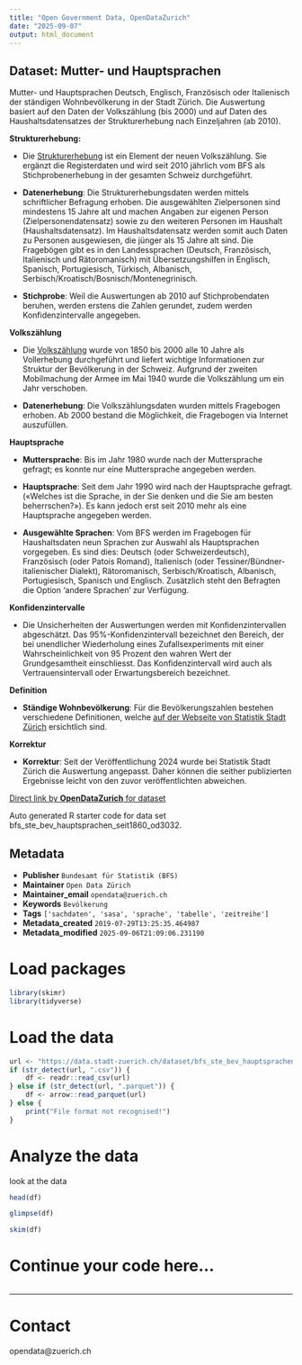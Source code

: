 ```yaml
---
title: "Open Government Data, OpenDataZurich"
date: "2025-09-07"
output: html_document
---
```


## Dataset: Mutter- und Hauptsprachen

Mutter- und Hauptsprachen Deutsch, Englisch, Französisch oder Italienisch der ständigen Wohnbevölkerung in der Stadt Zürich.
Die Auswertung basiert auf den Daten der Volkszählung (bis 2000) und auf Daten des Haushaltsdatensatzes der Strukturerhebung nach Einzeljahren (ab 2010).

**Strukturerhebung:**

-  Die [Strukturerhebung](https://www.bfs.admin.ch/bfs/de/home/statistiken/bevoelkerung/erhebungen/se.html) ist ein Element der neuen Volkszählung. Sie ergänzt die Registerdaten und wird seit 2010 jährlich vom BFS als Stichprobenerhebung in der gesamten Schweiz durchgeführt. 

- **Datenerhebung**: Die Strukturerhebungsdaten werden mittels schriftlicher Befragung erhoben. Die ausgewählten Zielpersonen sind mindestens 15 Jahre alt und machen Angaben zur eigenen Person (Zielpersonendatensatz) sowie zu den weiteren Personen im Haushalt (Haushaltsdatensatz). Im Haushaltsdatensatz werden somit auch Daten zu Personen ausgewiesen, die jünger als 15 Jahre alt sind. Die Fragebögen gibt es in den  Landessprachen (Deutsch, Französisch, Italienisch und Rätoromanisch) mit Übersetzungshilfen in Englisch, Spanisch, Portugiesisch, Türkisch, Albanisch, Serbisch/Kroatisch/Bosnisch/Montenegrinisch. 

- **Stichprobe**: Weil die Auswertungen ab 2010 auf Stichprobendaten beruhen, werden erstens die Zahlen gerundet, zudem werden Konfidenzintervalle angegeben.

 

[]()

**Volkszählung**

- Die [Volkszählung](https://www.bfs.admin.ch/bfs/de/home/statistiken/bevoelkerung/erhebungen/volkszaehlung.html) wurde von 1850 bis 2000 alle 10 Jahre als Vollerhebung durchgeführt und liefert wichtige Informationen zur Struktur der Bevölkerung in der Schweiz. Aufgrund der zweiten Mobilmachung der Armee im Mai 1940 wurde die Volkszählung um ein Jahr verschoben.

- **Datenerhebung**: Die Volkszählungsdaten wurden mittels Fragebogen erhoben. Ab 2000 bestand die Möglichkeit, die Fragebogen via Internet auszufüllen.
 

[]()

**Hauptsprache**

- **Muttersprache**: Bis im Jahr 1980 wurde nach der Muttersprache gefragt; es konnte nur eine Muttersprache angegeben werden. 

- **Hauptsprache**: Seit dem Jahr 1990 wird nach der Hauptsprache gefragt. («Welches ist die Sprache, in der Sie denken und die Sie am besten beherrschen?»). Es kann jedoch erst seit 2010 mehr als eine Hauptsprache angegeben werden. 

- **Ausgewählte Sprachen**: Vom BFS werden im Fragebogen für Haushaltsdaten neun Sprachen zur Auswahl als Hauptsprachen vorgegeben. Es sind dies: Deutsch (oder Schweizerdeutsch), Französisch (oder Patois Romand), Italienisch (oder Tessiner/Bündner-italienischer Dialekt), Rätoromanisch, Serbisch/Kroatisch, Albanisch, Portugiesisch, Spanisch und Englisch. Zusätzlich steht den Befragten die Option 'andere Sprachen' zur Verfügung. 

 

[]()

**Konfidenzintervalle**

-  Die Unsicherheiten der Auswertungen werden mit Konfidenzintervallen abgeschätzt. Das 95%-Konfidenzintervall bezeichnet den Bereich, der bei unendlicher Wiederholung eines Zufallsexperiments mit einer Wahrscheinlichkeit von 95 Prozent den wahren Wert der Grundgesamtheit einschliesst. Das Konfidenzintervall wird auch als Vertrauensintervall oder Erwartungsbereich bezeichnet.
 

[]()

**Definition**

- **Ständige Wohnbevölkerung**: 
Für die Bevölkerungszahlen bestehen verschiedene Definitionen, welche [auf der Webseite von Statistik Stadt Zürich](https://www.stadt-zuerich.ch/de/politik-und-verwaltung/statistik-und-daten/daten/bevoelkerung/bestand-und-entwicklung/bevoelkerungsdefinition.html) ersichtlich sind.

 

[]()

**Korrektur**

- **Korrektur**: 
Seit der Veröffentlichung 2024 wurde bei Statistik Stadt Zürich die Auswertung angepasst. Daher können die seither publizierten Ergebnisse leicht von den zuvor veröffentlichten abweichen.
 

[]()



[Direct link by **OpenDataZurich** for dataset](https://data.stadt-zuerich.ch/dataset/bfs_ste_bev_hauptsprachen_seit1860_od3032)

Auto generated R starter code for data set bfs_ste_bev_hauptsprachen_seit1860_od3032.

## Metadata

- **Publisher** `Bundesamt für Statistik (BFS)`
- **Maintainer** `Open Data Zürich`
- **Maintainer_email** `opendata@zuerich.ch`
- **Keywords** `Bevölk­erung`
- **Tags** `['sachdaten', 'sasa', 'sprache', 'tabelle', 'zeitreihe']`
- **Metadata_created** `2019-07-29T13:25:35.464987`
- **Metadata_modified** `2025-09-06T21:09:06.231190`


# Load packages

```r
library(skimr)
library(tidyverse)
```

# Load the data

```r
url <- "https://data.stadt-zuerich.ch/dataset/bfs_ste_bev_hauptsprachen_seit1860_od3032/download/BEV303OD3032.csv"
if (str_detect(url, ".csv")) {
    df <- readr::read_csv(url)
} else if (str_detect(url, ".parquet")) {
    df <- arrow::read_parquet(url)
} else {
    print("File format not recognised!")
}
```

# Analyze the data

look at the data
```r
head(df)
```

```r
glimpse(df)
```

```r
skim(df)
```

# Continue your code here...

```r

```

------------------------------------------------------------------------

# Contact

opendata@zuerich.ch
